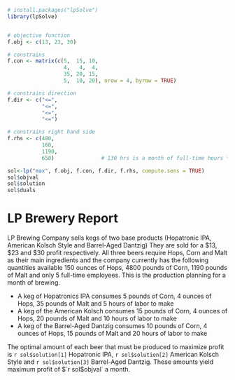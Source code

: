 ``` r
# install.packages("lpSolve")
library(lpSolve)


# objective function
f.obj <- c(13, 23, 30)

# constrains
f.con <- matrix(c(5,  15, 10,
                  4,   4,  4,
                  35, 20, 15,
                  5,  10, 20), nrow = 4, byrow = TRUE)

# constrains direction
f.dir <- c("<=",
           "<=",
           "<=",
           "<=")

# constrains right hand side
f.rhs <- c(480,
           160,
           1190,
           650)               # 130 hrs is a month of full-time hours * 5 employees

sol<-lp("max", f.obj, f.con, f.dir, f.rhs, compute.sens = TRUE)
sol$objval
sol$solution
sol$duals
```

# LP Brewery Report

LP Brewing Company sells kegs of two base products (Hopatronic IPA, American Kolsch Style and Barrel-Aged Dantzig) They are sold for a $13, $23 and $30 profit respectively. All three beers require Hops, Corn and Malt as their main ingredients and the company currently has the following quantities available 150 ounces of Hops, 4800 pounds of Corn, 1190 pounds of Malt and only 5 full-time employees. This is the production planning for a month of brewing.

* A keg of Hopatronics IPA consumes 5 pounds of Corn, 4 ounces of Hops, 35 pounds of Malt and 5 hours of labor to make
* A keg of the American Kolsch consumes 15 pounds of Corn, 4 ounces of Hops, 20 pounds of Malt and 10 hours of labor to make
* A keg of the Barrel-Aged Dantzig consumes 10 pounds of Corn, 4 ounces of Hops, 15 pounds of Malt and 20 hours of labor to make

The optimal amount of each beer that must be produced to maximize profit is `r sol$solution[1]` Hopatronic IPA, `r sol$solution[2]` American Kolsch Style and `r sol$solution[3]` Barrel-Aged Dantzig. These amounts yield maximum profit of $`r sol$objval` a month.
